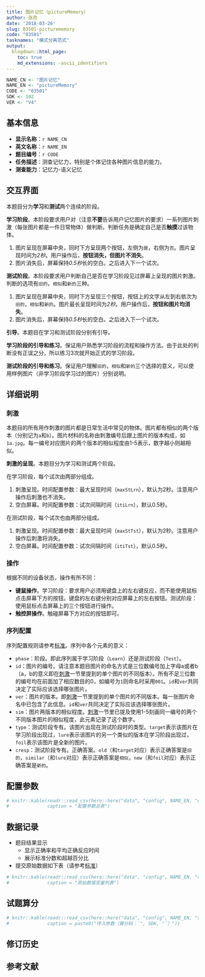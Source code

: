 ```yaml
---
title: 图片记忆（pictureMemory）
author: 张亮
date: '2018-03-26'
slug: 03501-picturememory
code: "03501"
tasknames: "模式分离范式"
output:
  blogdown::html_page:
    toc: true
    md_extensions: -ascii_identifiers
---
```


```r
NAME_CN <- "图片记忆"
NAME_EN <- "pictureMemory"
CODE <- "03501"
SDK <- 102
VER <- "V4"
```

## 基本信息

* **显示名称**：`r NAME_CN`
* **英文名称**：`r NAME_EN`
* **题目编号**：`r CODE`
* **任务描述**：测查记忆力，特别是个体记住各种图片信息的能力。
* **测查能力**：记忆力-语义记忆

## 交互界面

<!--本题目的交互方式需要修改-->

本题目分为**学习**和**测试**两个连续的阶段。

**学习阶段**。本阶段要求用户对（注意**不要**告诉用户记忆图片的要求）一系列图片刺激（每张图片都是一件日常物体）做判断。判断任务是确定自己是否**触摸**过该物体。

1. 图片呈现在屏幕中央，同时下方呈现两个按钮，左侧为`是`，右侧为`否`。图片呈现时间为*2秒*。用户操作后，**按钮消失，但图片不消失**。
1. 图片消失后，屏幕保持*0.5秒*长的空白。之后进入下一个试次。

**测试阶段**。本阶段要求用户判断自己是否在学习阶段见过屏幕上呈现的图片刺激。判断的选项有`旧的`，`相似`和`新的`三种。

1. 图片呈现在屏幕中央，同时下方呈现三个按钮，按钮上的文字从左到右依次为`旧的`，`相似`和`新的`。图片最长呈现时间为*2秒*。用户操作后，**按钮和图片均消失**。
1. 图片消失后，屏幕保持*0.5秒*长的空白。之后进入下一个试次。

**引导**。本题目在学习和测试阶段分别有引导。

**学习阶段的引导和练习**。保证用户熟悉学习阶段的流程和操作方法。由于此处的判断没有正误之分，所以练习3次就开始正式的学习阶段。

**测试阶段的引导和练习**。保证用户理解`旧的`，`相似`和`新的`三个选择的意义，可以使用样例图片（非学习阶段学习过的图片）分别说明。

## 详细说明

### 刺激

本题目的所有用作刺激的图片都是日常生活中常见的物体。图片都有相似的两个版本（分别记为`a`和`b`）。图片材料的名称由刺激编号后跟上图片的版本构成，如`1a.jpg`。每一编号对应图片的两个版本的相似程度由1-5表示，数字越小则越相似。

**刺激的呈现**。本题目分为学习和测试两个阶段。

在学习阶段，每个试次由两部分组成。

1. 刺激呈现。时间配置参数：最大呈现时间（`maxStLrn`），默认为2秒。注意用户操作后刺激也不消失。
1. 空白屏幕。时间配置参数：试次间隔时间（`itiLrn`），默认0.5秒。

在测试阶段，每个试次也由两部分组成。

1. 刺激呈现。时间配置参数：最大呈现时间（`maxStTst`），默认为2秒。注意用户操作后刺激将消失。
1. 空白屏幕。时间配置参数：试次间隔时间（`itiTst`），默认0.5秒。

### 操作

根据不同的设备状态，操作有所不同：

* **键鼠操作**。学习阶段：要求用户必须用键盘上的左右键反应，而不能使用鼠标点击屏幕下方的按钮。键盘的左右键分别对应屏幕上的左右按钮。测试阶段：使用鼠标点击屏幕上的三个按钮进行操作。
* **触控屏操作**。触碰屏幕下方对应的按钮即可。

### 序列配置

序列配置规则请参考[标准](`r blogdown::shortcode("relref", "standard.html")`)。序列中各个元素的意义：

* `phase`：阶段。即此序列属于学习阶段（`Learn`）还是测试阶段（`Test`）。
* `id`：图片的编号。请注意本题目图片的命名方式是三位数编号加上字母a或者b（a，b的意义即在[刺激][]一节里提到的单个图片的不同版本）。所有不足三位数的编号均在前面加了相应数目的0，如编号为`1`则命名时采用`001`。`id`和`ver`共同决定了实际应该选择哪张图片。
* `ver`：图片的版本。即[刺激][]一节里提到的单个图片的不同版本。每一张图片命名中已包含了此信息。`id`和`ver`共同决定了实际应该选择哪张图片。
* `sim`：图片两版本的相似程度。[刺激][]一节里已提及使用1-5刻画同一编号的两个不同版本图片的相似程度，此元素记录了这个数字。
* `type`：测试阶段专有。该图片出现在测试阶段时的类型。`target`表示该图片在学习阶段出现过，`lure`表示该图片的另一个类似的版本在学习阶段出现过，`foil`表示该图片是全新的图片。
* `cresp`：测试阶段专有。正确答案。`old`（和`target`对应）表示正确答案是`旧的`，`similar`（和`lure`对应）表示正确答案是`相似`，`new`（和`foil`对应）表示正确答案是`新的`。

## 配置参数

```r
# knitr::kable(readr::read_csv(here::here("data", "config", NAME_EN, "configs.csv")),
#              caption = "配置参数总表")
```

## 数据记录

* 题目结果显示
    + 显示正确率和平均正确反应时间
    + 展示标准分数和超越百分比
* 提交原始数据如下表（请参考[标准](`r blogdown::shortcode("relref", "standard.html")`)）

```r
# knitr::kable(readr::read_csv(here::here("data", "config", NAME_EN, "recs.csv")),
#              caption = "原始数据变量列表")
```

## 试题算分

```r
# knitr::kable(readr::read_csv(here::here("data", "config", NAME_EN, "sdk.csv")),
#              caption = paste0("传入参数（算分码：`", SDK, "`）"))
```

## 修订历史

## 参考文献
